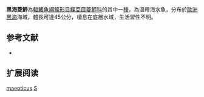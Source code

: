 {{Speciesbox
| name = 黑海菱鮃
| image = Psetta maeotica (bothsides).jpg
| image_width = 250px
| image_caption = Black-Sea Turbot on both sides
| image2_width = 250px
| status = NE
| status_system = IUCN3.1
| genus = Scophthalmus
| species = maeoticus
| authority = [[Pallas|Pallas]], 1814
| synonyms = *''Pleuronectes maeoticus, Pallas, 1814''
*''Psetta maeotica, Pallas, 1814''
*''Psetta maxima maeotica, Pallas, 1814''
*''Rhombus maeoticus, Pallas, 1814''
*''Scophthalmus maeotica, Pallas, 1814''
}}
'''黑海菱鮃'''為[[輻鰭魚綱|輻鰭魚綱]][[鰈形目|鰈形目]][[鰈亞目|鰈亞目]][[菱鮃科|菱鮃科]]的其中一[[種|種]]，為溫帶海水魚，分布於[[歐洲|歐洲]][[黑海|黑海]]海域，體長可達45公分，棲息在底層水域，生活習性不明。

==参考文献==
*{{FishBase_species|genus=Scophthalmus|species=maeoticus|year=2014|month=3}}

== 扩展阅读 ==
{{refbegin}}
{{wikispecies-inline|Scophthalmus maeoticus|黑海菱鮃}}
{{refend}}
{{Taxonbar|from=Q2153031}}

[[Category:菱鮃屬|maeoticus]]
[[Category:1814年描述的鱼类|S]]


{{魚類小作品}}